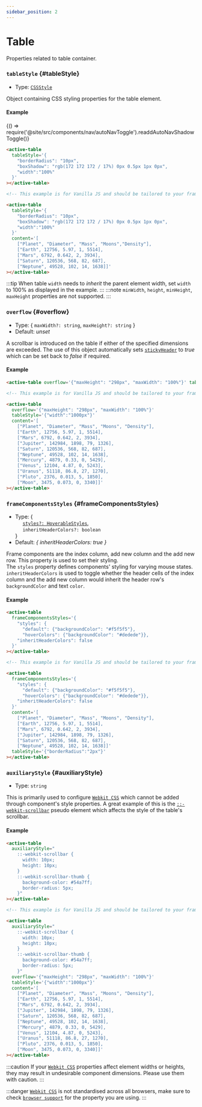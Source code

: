 ```yaml
---
sidebar_position: 2
---
```


# Table

Properties related to table container.

### `tableStyle` {#tableStyle}

- Type: [`CSSStyle`](/docs/sharedTypes#CSSStyle)

Object containing CSS styling properties for the table element. <br />

#### Example


<BrowserOnly>{() => require('@site/src/components/nav/autoNavToggle').readdAutoNavShadowToggle()}</BrowserOnly>

<TableContainer>
  <ActiveTable
    tableStyle={{
      borderRadius: '10px',
      boxShadow: 'rgb(172 172 172 / 17%) 0px 0.5px 1px 0px',
      width: '100%',
    }}
    content={[
      ['Planet', 'Diameter', 'Mass', 'Moons', 'Density'],
      ['Earth', 12756, 5.97, 1, 5514],
      ['Mars', 6792, 0.642, 2, 3934],
      ['Jupiter', 142984, 1898, 79, 1326],
      ['Saturn', 120536, 568, 82, 687],
      ['Neptune', 49528, 102, 14, 1638],
    ]}
  ></ActiveTable>
</TableContainer>

<Tabs>
<TabItem value="js" label="Sample code">

```html
<active-table
  tableStyle='{
    "borderRadius": "10px",
    "boxShadow": "rgb(172 172 172 / 17%) 0px 0.5px 1px 0px",
    "width":"100%"
  }'
></active-table>
```

</TabItem>
<TabItem value="py" label="Full code">

```html
<!-- This example is for Vanilla JS and should be tailored to your framework (see Examples) -->

<active-table
  tableStyle='{
    "borderRadius": "10px",
    "boxShadow": "rgb(172 172 172 / 17%) 0px 0.5px 1px 0px",
    "width":"100%"
  }'
  content='[
    ["Planet", "Diameter", "Mass", "Moons","Density"],
    ["Earth", 12756, 5.97, 1, 5514],
    ["Mars", 6792, 0.642, 2, 3934],
    ["Saturn", 120536, 568, 82, 687],
    ["Neptune", 49528, 102, 14, 1638]]'
></active-table>
```

</TabItem>
</Tabs>

:::tip
When table `width` needs to _inherit_ the parent element width, set `width` to 100% as displayed in the example.
:::
:::note
`minWidth`, `height`, `minHeight`, `maxHeight` properties are not supported.
:::

<LineBreak></LineBreak>

### `overflow` {#overflow}

- Type: { `maxWidth?: string`, `maxHeight?: string` }
- Default: _unset_

A scrollbar is introduced on the table if either of the specified dimensions are exceeded. The use of this object automatically sets
[`stickyHeader`](/docs/header#stickyHeader) to _true_ which can be set back to _false_ if required.

#### Example

<TableContainer>
  <ActiveTable
    overflow={{maxHeight: '298px', maxWidth: '100%'}}
    tableStyle={{
      boxShadow: 'rgb(172 172 172 / 17%) 0px 0.5px 1px 0px',
      width: '1000px',
    }}
    content={[
      ['Planet', 'Diameter', 'Mass', 'Moons', 'Density'],
      ['Earth', 12756, 5.97, 1, 5514],
      ['Mars', 6792, 0.642, 2, 3934],
      ['Jupiter', 142984, 1898, 79, 1326],
      ['Saturn', 120536, 568, 82, 687],
      ['Neptune', 49528, 102, 14, 1638],
      ['Mercury', 4879, 0.33, 0, 5429],
      ['Venus', 12104, 4.87, 0, 5243],
      ['Uranus', 51118, 86.8, 27, 1270],
      ['Pluto', 2376, 0.013, 5, 1850],
      ['Moon', 3475, 0.073, 0, 3340],
    ]}
  ></ActiveTable>
</TableContainer>

<Tabs>
<TabItem value="js" label="Sample code">

```html
<active-table overflow='{"maxHeight": "298px", "maxWidth": "100%"}' tableStyle='{"width":"1000px"}'></active-table>
```

</TabItem>
<TabItem value="py" label="Full code">

```html
<!-- This example is for Vanilla JS and should be tailored to your framework (see Examples) -->

<active-table
  overflow='{"maxHeight": "298px", "maxWidth": "100%"}'
  tableStyle='{"width":"1000px"}'
  content='[
    ["Planet", "Diameter", "Mass", "Moons", "Density"],
    ["Earth", 12756, 5.97, 1, 5514],
    ["Mars", 6792, 0.642, 2, 3934],
    ["Jupiter", 142984, 1898, 79, 1326],
    ["Saturn", 120536, 568, 82, 687],
    ["Neptune", 49528, 102, 14, 1638],
    ["Mercury", 4879, 0.33, 0, 5429],
    ["Venus", 12104, 4.87, 0, 5243],
    ["Uranus", 51118, 86.8, 27, 1270],
    ["Pluto", 2376, 0.013, 5, 1850],
    ["Moon", 3475, 0.073, 0, 3340]]'
></active-table>
```

</TabItem>
</Tabs>

<LineBreak></LineBreak>

### `frameComponentsStyles` {#frameComponentsStyles}

- Type: {<br />
  &nbsp;&nbsp;&nbsp;&nbsp; [`styles?: HoverableStyles`](/docs/sharedTypes#HoverableStyles), <br />
  &nbsp;&nbsp;&nbsp;&nbsp; `inheritHeaderColors?: boolean` <br />
  }
- Default: _{ inheritHeaderColors: true }_

Frame components are the index column, add new column and the add new row. This property is used to set their styling. <br />
The `styles` property defines components' styling for varying mouse states. <br />
`inheritHeaderColors` is used to toggle whether the header cells of the index column and the add new column would inherit the header
row's `backgroundColor` and text `color`.

#### Example

<TableContainer>
  <ActiveTable
    frameComponentsStyles={{
      styles: {
        default: {backgroundColor: '#f5f5f5'},
        hoverColors: {backgroundColor: '#dedede'},
      },
      inheritHeaderColors: false,
    }}
    content={[
      ['Planet', 'Diameter', 'Mass', 'Moons', 'Density'],
      ['Earth', 12756, 5.97, 1, 5514],
      ['Mars', 6792, 0.642, 2, 3934],
      ['Jupiter', 142984, 1898, 79, 1326],
      ['Saturn', 120536, 568, 82, 687],
      ['Neptune', 49528, 102, 14, 1638],
    ]}
    tableStyle={{width: '100%', boxShadow: 'rgb(172 172 172 / 17%) 0px 0.5px 1px 0px', borderRadius: '2px'}}
  ></ActiveTable>
</TableContainer>

<Tabs>
<TabItem value="js" label="Sample code">

```html
<active-table
  frameComponentsStyles='{
    "styles": {
      "default": {"backgroundColor": "#f5f5f5"},
      "hoverColors": {"backgroundColor": "#dedede"}},
    "inheritHeaderColors": false
  }'
></active-table>
```

</TabItem>
<TabItem value="py" label="Full code">

```html
<!-- This example is for Vanilla JS and should be tailored to your framework (see Examples) -->

<active-table
  frameComponentsStyles='{
    "styles": {
      "default": {"backgroundColor": "#f5f5f5"},
      "hoverColors": {"backgroundColor": "#dedede"}},
    "inheritHeaderColors": false
  }'
  content='[
    ["Planet", "Diameter", "Mass", "Moons", "Density"],
    ["Earth", 12756, 5.97, 1, 5514],
    ["Mars", 6792, 0.642, 2, 3934],
    ["Jupiter", 142984, 1898, 79, 1326],
    ["Saturn", 120536, 568, 82, 687],
    ["Neptune", 49528, 102, 14, 1638]]'
  tableStyle='{"borderRadius":"2px"}'
></active-table>
```

</TabItem>
</Tabs>

<LineBreak></LineBreak>

### `auxiliaryStyle` {#auxiliaryStyle}

- Type: `string`

This is primarily used to configure [`Webkit CSS`](https://developer.mozilla.org/en-US/docs/Web/CSS/WebKit_Extensions) which cannot be added through component's style properties. A great
example of this is the [`::-webkit-scrollbar`](https://developer.mozilla.org/en-US/docs/Web/CSS/::-webkit-scrollbar) pseudo element which affects the style of the table's scrollbar.

#### Example

<TableContainer>
  <ActiveTable
    overflow={{maxHeight: '298px', maxWidth: '100%'}}
    tableStyle={{
      boxShadow: 'rgb(172 172 172 / 17%) 0px 0.5px 1px 0px',
      width: '1000px',
    }}
    content={[
      ['Planet', 'Diameter', 'Mass', 'Moons', 'Density'],
      ['Earth', 12756, 5.97, 1, 5514],
      ['Mars', 6792, 0.642, 2, 3934],
      ['Jupiter', 142984, 1898, 79, 1326],
      ['Saturn', 120536, 568, 82, 687],
      ['Neptune', 49528, 102, 14, 1638],
      ['Mercury', 4879, 0.33, 0, 5429],
      ['Venus', 12104, 4.87, 0, 5243],
      ['Uranus', 51118, 86.8, 27, 1270],
      ['Pluto', 2376, 0.013, 5, 1850],
      ['Moon', 3475, 0.073, 0, 3340],
    ]}
    auxiliaryStyle="
      ::-webkit-scrollbar {
        width: 10px;
        height: 10px;
      }
      ::-webkit-scrollbar-thumb {
        background-color: #54a7ff;
        border-radius: 5px;
      }"
  ></ActiveTable>
</TableContainer>

<Tabs>
<TabItem value="js" label="Sample code">

```html
<active-table
  auxiliaryStyle="
    ::-webkit-scrollbar {
      width: 10px;
      height: 10px;
    }
    ::-webkit-scrollbar-thumb {
      background-color: #54a7ff;
      border-radius: 5px;
    }"
></active-table>
```

</TabItem>
<TabItem value="py" label="Full code">

```html
<!-- This example is for Vanilla JS and should be tailored to your framework (see Examples) -->

<active-table
  auxiliaryStyle="
    ::-webkit-scrollbar {
      width: 10px;
      height: 10px;
    }
    ::-webkit-scrollbar-thumb {
      background-color: #54a7ff;
      border-radius: 5px;
    }"
  overflow='{"maxHeight": "298px", "maxWidth": "100%"}'
  tableStyle='{"width":"1000px"}'
  content='[
    ["Planet", "Diameter", "Mass", "Moons", "Density"],
    ["Earth", 12756, 5.97, 1, 5514],
    ["Mars", 6792, 0.642, 2, 3934],
    ["Jupiter", 142984, 1898, 79, 1326],
    ["Saturn", 120536, 568, 82, 687],
    ["Neptune", 49528, 102, 14, 1638],
    ["Mercury", 4879, 0.33, 0, 5429],
    ["Venus", 12104, 4.87, 0, 5243],
    ["Uranus", 51118, 86.8, 27, 1270],
    ["Pluto", 2376, 0.013, 5, 1850],
    ["Moon", 3475, 0.073, 0, 3340]]'
></active-table>
```

</TabItem>
</Tabs>

:::caution
If your [`Webkit CSS`](https://developer.mozilla.org/en-US/docs/Web/CSS/WebKit_Extensions) properties affect element widths or heights, they may result in undesirable component dimensions.
Please use them with caution.
:::

:::danger
[`Webkit CSS`](https://developer.mozilla.org/en-US/docs/Web/CSS/WebKit_Extensions) is not standardised across all browsers, make sure to check [`browser support`](https://caniuse.com/)
for the property you are using.
:::
